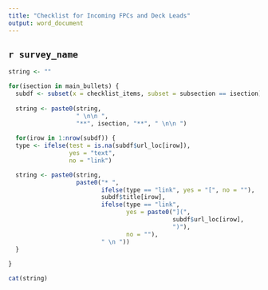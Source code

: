 ```yaml
---
title: "Checklist for Incoming FPCs and Deck Leads"
output: word_document
---
```


## `r survey_name`

```r
string <- ""

for(isection in main_bullets) {
  subdf <- subset(x = checklist_items, subset = subsection == isection)
 
  string <- paste0(string, 
                   " \n\n ",
                   "**", isection, "**", " \n\n ")
  
  for(irow in 1:nrow(subdf)) {
  type <- ifelse(test = is.na(subdf$url_loc[irow]),
                 yes = "text",
                 no = "link")

  string <- paste0(string,
                   paste0("* ",
                          ifelse(type == "link", yes = "[", no = ""),
                          subdf$title[irow],
                          ifelse(type == "link",
                                 yes = paste0("](",
                                              subdf$url_loc[irow],
                                              ")"),
                                 no = ""),
                          " \n "))
  }
  
}

cat(string)
```